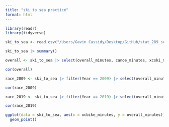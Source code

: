 ```yaml
---
title: "ski to sea practice"
format: html
---
```


```r
library(readr)
library(tidyverse)
```

```r
ski_to_sea <- read.csv("/Users/Gavin Cassidy/Desktop/GitHub/stat_289_score2/gacass21/ski_to_sea_correlations/Ski_to_Sea_Data.csv")

ski_to_sea |> summary()
```

```r
overall <- ski_to_sea |> select(overall_minutes, canoe_minutes, xcski_minutes, downhill_minutes, kayak_minutes, roadbike_minutes, run_minutes, xcbike_minutes)

cor(overall)
```

```r
race_2009 <- ski_to_sea |> filter(Year == 2009) |> select(overall_minutes, canoe_minutes, xcski_minutes, downhill_minutes, kayak_minutes, roadbike_minutes, run_minutes, xcbike_minutes)

cor(race_2009)
```

```r
race_2019 <- ski_to_sea |> filter(Year == 2019) |> select(overall_minutes, canoe_minutes, xcski_minutes, downhill_minutes, kayak_minutes, roadbike_minutes, run_minutes, xcbike_minutes)

cor(race_2019)
```

```r
ggplot(data = ski_to_sea, aes(x = xcbike_minutes, y = overall_minutes)) +
  geom_point()
```



